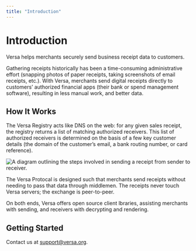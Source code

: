 ```yaml
---
title: "Introduction"
---
```


# Introduction

Versa helps merchants securely send business receipt data to customers.

Gathering receipts historically has been a time-consuming administrative effort (snapping photos of paper receipts, taking screenshots of email receipts, etc.). With Versa, merchants send digital receipts directly to customers’ authorized financial apps (their bank or spend management software), resulting in less manual work, and better data.

## How It Works

The Versa Registry acts like DNS on the web: for any given sales receipt, the registry returns a list of matching authorized receivers. This list of authorized receivers is determined on the basis of a few key customer details (the domain of the customer’s email, a bank routing number, or card reference).

![A diagram outlining the steps involved in sending a receipt from sender to receiver.](https://raw.githubusercontent.com/versa-protocol/docs/main/assets/versa_diagram.svg)

The Versa Protocal is designed such that merchants send receipts without needing to pass that data through middlemen. The receipts never touch Versa servers; the exchange is peer-to-peer.

On both ends, Versa offers open source client lbraries, assisting merchants with sending, and receivers with decrypting and rendering.

## Getting Started

Contact us at <a href="mailto:support@versa.org">support@versa.org</a>.

